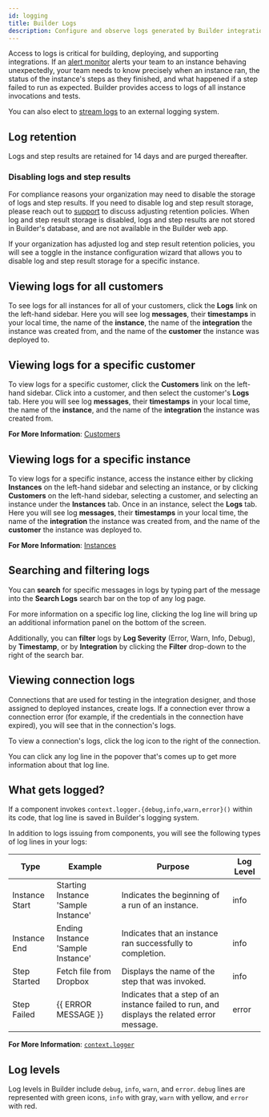 ```yaml
---
id: logging
title: Builder Logs
description: Configure and observe logs generated by Builder integrations
---
```



Access to logs is critical for building, deploying, and supporting integrations.
If an [alert monitor](/docs/composer/builder/monitoring-and-alerting.mdx) alerts your team to an instance behaving unexpectedly, your team needs to know precisely when an instance ran, the status of the instance's steps as they finished, and what happened if a step failed to run as expected.
Builder provides access to logs of all instance invocations and tests.

You can also elect to [stream logs](#external-log-streaming) to an external logging system.

## Log retention

Logs and step results are retained for 14 days and are purged thereafter.

### Disabling logs and step results

For compliance reasons your organization may need to disable the storage of logs and step results.
If you need to disable log and step result storage, please reach out to [support](mailto:support@prismatic.io) to discuss adjusting retention policies.
When log and step result storage is disabled, logs and step results are not stored in Builder's database, and are not available in the Builder web app.

If your organization has adjusted log and step result retention policies, you will see a toggle in the instance configuration wizard that allows you to disable log and step result storage for a specific instance.

<Screenshot
  filename="logging/disable-logs-and-step-results.png"
  maxWidth="500px"
  alt="Disable logs and step results in Builder app"
/>

## Viewing logs for all customers

To see logs for all instances for all of your customers, click the **Logs** link on the left-hand sidebar.
Here you will see log **messages**, their **timestamps** in your local time, the name of the **instance**, the name of the **integration** the instance was created from, and the name of the **customer** the instance was deployed to.

## Viewing logs for a specific customer

To view logs for a specific customer, click the **Customers** link on the left-hand sidebar.
Click into a customer, and then select the customer's **Logs** tab.
Here you will see log **messages**, their **timestamps** in your local time, the name of the **instance**, and the name of the **integration** the instance was created from.

**For More Information**:
[Customers](/docs/composer/builder/customers.mdx)

## Viewing logs for a specific instance

To view logs for a specific instance, access the instance either by clicking **Instances** on the left-hand sidebar and selecting an instance, or by clicking **Customers** on the left-hand sidebar, selecting a customer, and selecting an instance under the **Instances** tab.
Once in an instance, select the **Logs** tab.
Here you will see log **messages**, their **timestamps** in your local time, the name of the **integration** the instance was created from, and the name of the **customer** the instance was deployed to.

**For More Information**:
[Instances](/docs/composer/builder/instances.mdx)

## Searching and filtering logs

You can **search** for specific messages in logs by typing part of the message into the **Search Logs** search bar on the top of any log page.

<Screenshot
  filename="shared/search-customer-logs.png"
  alt="Search customer logs in Builder app"
/>

For more information on a specific log line, clicking the log line will bring up an additional information panel on the bottom of the screen.

<Screenshot
  filename="shared/log-line-more-info.png"
  alt="Customer log details in Builder app"
/>

Additionally, you can **filter** logs by **Log Severity** (Error, Warn, Info, Debug), by **Timestamp**, or by **Integration** by clicking the **Filter** drop-down to the right of the search bar.

<Screenshot
  filename="shared/filter-customer-logs.png"
  alt="Filter customer logs in Builder app"
/>

## Viewing connection logs

Connections that are used for testing in the integration designer, and those assigned to deployed instances, create logs.
If a connection ever throw a connection error (for example, if the credentials in the connection have expired), you will see that in the connection's logs.

To view a connection's logs, click the log icon to the right of the connection.

<Screenshot
  filename="logging/connection-log-button.png"
  maxWidth="720px"
  alt="Connection logs in Builder app"
/>

You can click any log line in the popover that's comes up to get more information about that log line.

## What gets logged?

If a component invokes `context.logger.{debug,info,warn,error}()` within its code, that log line is saved in Builder's logging system.

In addition to logs issuing from components, you will see the following types of log lines in your logs:

| Type           | Example                             | Purpose                                                                                     | Log Level |
| -------------- | ----------------------------------- | ------------------------------------------------------------------------------------------- | --------- |
| Instance Start | Starting Instance 'Sample Instance' | Indicates the beginning of a run of an instance.                                            | info      |
| Instance End   | Ending Instance 'Sample Instance'   | Indicates that an instance ran successfully to completion.                                  | info      |
| Step Started   | Fetch file from Dropbox             | Displays the name of the step that was invoked.                                             | info      |
| Step Failed    | {{ ERROR MESSAGE }}                 | Indicates that a step of an instance failed to run, and displays the related error message. | error     |

**For More Information**:
[`context.logger`](/docs/composer/builder/custom-components/writing-custom-components.mdx#logger-object)

## Log levels

Log levels in Builder include `debug`, `info`, `warn`, and `error`.
`debug` lines are represented with green icons, `info` with gray, `warn` with yellow, and `error` with red.

<Screenshot
  filename="logging/levels-logs.png"
  maxWidth="600px"
  alt="Log levels illustrated and explained"
/>
